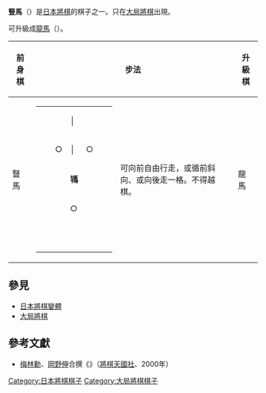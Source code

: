 {{japanese|japanese=竪馬|kana=しゅば|romaji=Shuba}}

'''豎馬'''（{{lang|ja|しゅば}}）是[[日本將棋|日本將棋]]的棋子之一。只在[[大局將棋|大局將棋]]出現。

可升級成[[龍馬_(日本將棋)|龍馬]]（{{lang|ja|りゅうめ}}）。


{| border="1" cellspacing="0" cellpadding="3"
|----- bgcolor="#dddddd"
! 前身棋
! colspan="2" | 步法
! 升級棋
! colspan="2" | 步法
|-----
| 豎馬 ||
{| border="1" cellspacing="0" cellpadding="3"
|-----
|<font color="white">■</font> ||   || │ ||   || <font color="white">■</font>
|-----
|   || ○ || │ || ○ ||  
|-----
|   ||   || '''駂''' ||   ||  
|-----
|   ||   || ○ ||   ||  
|-----
|   ||   ||   ||   ||  
|}
| 可向前自由行走，或循前斜向、或向後走一格。不得越棋。 || 龍馬 ||
{| border="1" cellspacing="0" cellpadding="3"
|-----
| ＼ || 　 || 　 || 　 || ／
|-----
| 　 || ＼ || ○ || ／ || 　
|-----
| 　 || ○ || '''馬''' || ○ || 　
|-----
| 　 || ／ || ○ || ＼ || 　
|-----
| ／ || 　 || 　 || 　 || ＼
|}
| 可循斜向自由行走，或循縱向、橫向走一格。不得越棋。
|}

==參見==
*[[日本將棋變體|日本將棋變體]]
*[[大局將棋|大局將棋]]

== 參考文獻 ==
* [[梅林勳|梅林勳]]、[[岡野伸|岡野伸]]合撰《{{lang|ja|改訂版 世界の将棋・古代から現代まで}}》（[[將棋天國社|將棋天國社]]、2000年）

[[Category:日本將棋棋子|Category:日本將棋棋子]]
[[Category:大局將棋棋子|Category:大局將棋棋子]]